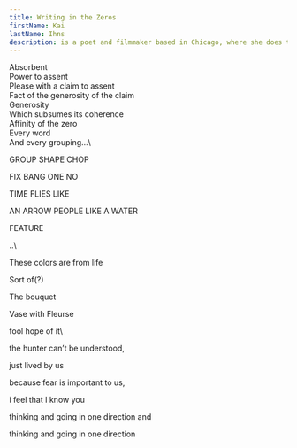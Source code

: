 ```yaml
---
title: Writing in the Zeros
firstName: Kai
lastName: Ihns
description: is a poet and filmmaker based in Chicago, where she does things including edit <a href="https://theyeartheyeartheyeartheyear.bigcartel.com/">The Year</a>, a chapbook press. She's the author of several pamphlets, a dissertation called *Aspect Choreography*, and two books of poems, most recently <a href="https://theelephants.net/ephemera/Of">Of</a> (The Elephants, 2024).
---
```


Absorbent\
 Power to assent\
 Please with a claim to assent\
 Fact of the generosity of the claim\
 Generosity\
 Which subsumes its coherence\
 Affinity of the zero\
 Every word\
 And every grouping...\
<p className="ml-24 mt-5 my-0">GROUP SHAPE CHOP</p>
<p className="ml-[6.5rem] my-0">FIX BANG ONE NO</p>
<p className="ml-24 my-0">TIME FLIES LIKE</p>
<p className="mr-4 text-right my-0">AN ARROW PEOPLE LIKE A WATER</p>
<p className="text-right my-0 mr-32">FEATURE</p>
..\
<p>These colors are from life</p>
<p>Sort of(?)</p>
<p>The bouquet</p>
<p>Vase with Fleurse</p>
fool hope of it\
<p className="text-right">the hunter can’t be understood,</p>
<p className="text-right">just lived by us</p>
<p className="text-right">because fear is important to us,</p>
<p className="text-right">i feel that I know you</p>
<p className="text-right">thinking and going in one direction and</p>
<p className="mr-4 text-right">thinking and going in one direction</p>
